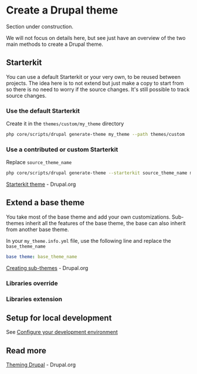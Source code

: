 
# Create a Drupal theme

<Callout type="warning">Section under construction.</Callout>

We will not focus on details here, but see just have an overview of the two main methods to create a Drupal theme.

## Starterkit

You can use a default Starterkit or your very own, to be reused between projects.
The idea here is to not extend but just make a copy to start from so there is no need to worry if the source changes.
It's still possible to track source changes.

### Use the default Starterkit

Create it in the `themes/custom/my_theme` directory

```bash
php core/scripts/drupal generate-theme my_theme --path themes/custom
```

### Use a contributed or custom Starterkit

Replace `source_theme_name`

```bash
php core/scripts/drupal generate-theme --starterkit source_theme_name my_theme
```

[Starterkit theme](https://www.drupal.org/docs/core-modules-and-themes/core-themes/starterkit-theme) - Drupal.org

## Extend a base theme

You take most of the base theme and add your own customizations.
Sub-themes inherit all the features of the base theme, the base can also inherit from another base theme.

In your `my_theme.info.yml` file, use the following line and replace the `base_theme_name`

```yaml
base theme: base_theme_name
```

[Creating sub-themes](https://www.drupal.org/docs/theming-drupal/creating-sub-themes) - Drupal.org

### Libraries override

### Libraries extension

## Setup for local development

See [Configure your development environment](/develop/toolkit-for-drupal-developers#configure-your-development-environment)

## Read more

[Theming Drupal](https://www.drupal.org/docs/develop/theming-drupal) - Drupal.org

